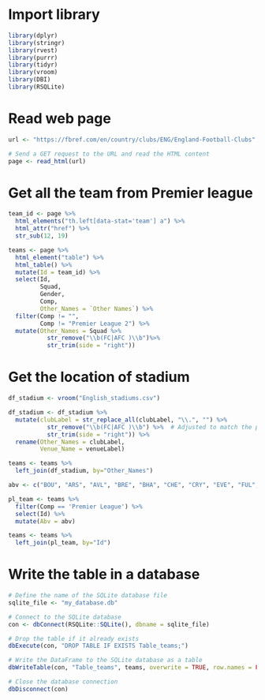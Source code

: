 # Import library
```{r}
library(dplyr)
library(stringr)
library(rvest)
library(purrr)
library(tidyr)
library(vroom)
library(DBI)
library(RSQLite)
```

# Read web page
```{r}
url <- "https://fbref.com/en/country/clubs/ENG/England-Football-Clubs"

# Send a GET request to the URL and read the HTML content
page <- read_html(url)
```

# Get all the team from Premier league
```{r}
team_id <- page %>%
  html_elements("th.left[data-stat='team'] a") %>%
  html_attr("href") %>%
  str_sub(12, 19)

teams <- page %>% 
  html_element("table") %>%
  html_table() %>% 
  mutate(Id = team_id) %>% 
  select(Id, 
         Squad,
         Gender,
         Comp,
         Other_Names = `Other Names`) %>% 
  filter(Comp != "",
         Comp != "Premier League 2") %>% 
  mutate(Other_Names = Squad %>%
           str_remove("\\b(FC|AFC )\\b")%>%
           str_trim(side = "right"))
```

# Get the location of stadium
```{r}
df_stadium <- vroom("English_stadiums.csv") 

df_stadium <- df_stadium %>% 
  mutate(clubLabel = str_replace_all(clubLabel, "\\.", "") %>%
           str_remove("\\b(FC|AFC )\\b") %>%  # Adjusted to match the pattern without dots
           str_trim(side = "right")) %>% 
  rename(Other_Names = clubLabel,
         Venue_Name = venueLabel)
```

```{r}
teams <- teams %>% 
  left_join(df_stadium, by="Other_Names")
```
```{r}
abv <- c("BOU", "ARS", "AVL", "BRE", "BHA", "CHE", "CRY", "EVE", "FUL", "IPS", "LEI", "LIV", "MCI", "MUN", "NEW", "NFO", "SOU", "TOT", "WHU", "WOL")

pl_team <- teams %>% 
  filter(Comp == 'Premier League') %>% 
  select(Id) %>% 
  mutate(Abv = abv)

teams <- teams %>% 
  left_join(pl_team, by="Id")
```



# Write the table in a database

```{r}
# Define the name of the SQLite database file
sqlite_file <- "my_database.db"

# Connect to the SQLite database
con <- dbConnect(RSQLite::SQLite(), dbname = sqlite_file)

# Drop the table if it already exists
dbExecute(con, "DROP TABLE IF EXISTS Table_teams;")

# Write the DataFrame to the SQLite database as a table
dbWriteTable(con, "Table_teams", teams, overwrite = TRUE, row.names = FALSE)

# Close the database connection
dbDisconnect(con)
```

